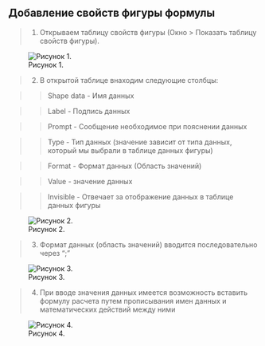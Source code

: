 ## Добавление свойств фигуры формулы

>1. Открываем таблицу свойств фигуры (Окно > Показать таблицу свойств фигуры).

![Рисунок 1.](Picture/6.jpg)

>2. В открытой таблице внаходим следующие столбцы:

>>Shape data - Имя данных

>>Label - Подпись данных

>>Prompt - Сообщение необходимое при пояснении данных

>>Type - Тип данных (значение зависит от типа данных, который мы выбрали в таблице данных фигуры)

>>Format - Формат данных (Область значений)

>>Value - значение данных

>>Invisible - Отвечает за отображение данных в таблице данных фигуры

![Рисунок 2.](Picture/7.jpg)

>3. Формат данных (область значений) вводится последовательно через ";"

![Рисунок 3.](Picture/8.jpg)

>4. При вводе значения данных имеется возможность вставить формулу расчета путем прописывания имен данных и математических действий между ними

![Рисунок 4.](Picture/9.jpg)
